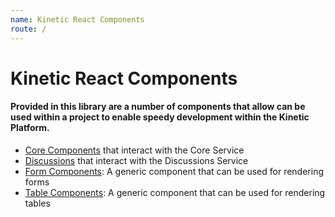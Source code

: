 ```yaml
---
name: Kinetic React Components
route: /
---
```


# Kinetic React Components

#### Provided in this library are a number of components that allow can be used within a project to enable speedy development within the Kinetic Platform.

- [Core Components](#/Core) that interact with the Core Service
- [Discussions](#/Discussions) that interact with the Discussions Service
- [Form Components](#/Forms): A generic component that can be used for rendering forms
- [Table Components](#/Tables): A generic component that can be used for rendering tables
